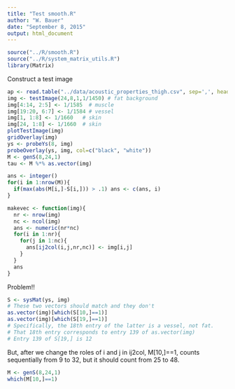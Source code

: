 ```yaml
---
title: "Test smooth.R"
author: "W. Bauer"
date: "September 8, 2015"
output: html_document
---
```


```r
source("../R/smooth.R")
source("../R/system_matrix_utils.R")
library(Matrix)
```

Construct a test image

```r
ap <- read.table("../data/acoustic_properties_thigh.csv", sep=',', header=TRUE, as.is=TRUE)
img <- testImage(24,8,1,1/1450) # fat background
img[4:14, 2:5] <- 1/1585  # muscle
img[19:20, 6:7] <- 1/1584 # vessel
img[1, 1:8] <- 1/1660   # skin
img[24, 1:8] <- 1/1660  # skin
plotTestImage(img)
gridOverlay(img)
ys <- probeYs(8, img)
probeOverlay(ys, img, col=c("black", "white"))
M <- genS(8,24,1)
tau <- M %*% as.vector(img)
```

```r
ans <- integer()
for(i in 1:nrow(M)){
  if(max(abs(M[i,]-S[i,])) > .1) ans <- c(ans, i)
}
```

```r
makevec <- function(img){
  nr <- nrow(img)
  nc <- ncol(img)
  ans <- numeric(nr*nc)
  for(i in 1:nr){
    for(j in 1:nc){
      ans[ij2col(i,j,nr,nc)] <- img[i,j]
    }
  }
  ans
}
```

Problem!!

```r
S <- sysMat(ys, img)
# These two vectors should match and they don't
as.vector(img)[which(S[10,]==1)]
as.vector(img)[which(S[19,]==1)]
# Specifically, the 18th entry of the latter is a vessel, not fat.
# That 18th entry corresponds to entry 139 of as.vector(img)
# Entry 139 of S[19,] is 12
```

But, after we change the roles of i and j in ij2col, M[10,]==1, counts sequentially from 9 to 32, but it should count from 25 to 48.

```r
M <- genS(8,24,1)
which(M[10,]==1)
```

